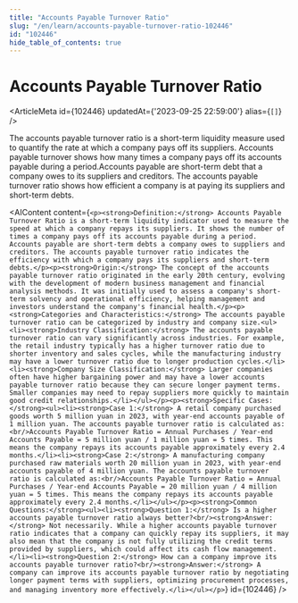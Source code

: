 ```yaml
---
title: "Accounts Payable Turnover Ratio"
slug: "/en/learn/accounts-payable-turnover-ratio-102446"
id: "102446"
hide_table_of_contents: true
---
```



# Accounts Payable Turnover Ratio

<ArticleMeta id={102446} updatedAt={'2023-09-25 22:59:00'} alias={`[]`} />
<div className='border-solid border-b border-t-0 my-4 border-[var(--ifm-color-gray-300)]' />

The accounts payable turnover ratio is a short-term liquidity measure used to quantify the rate at which a company pays off its suppliers. Accounts payable turnover shows how many times a company pays off its accounts payable during a period.Accounts payable are short-term debt that a company owes to its suppliers and creditors. The accounts payable turnover ratio shows how efficient a company is at paying its suppliers and short-term debts.

<AIContent content={`<p><strong>Definition:</strong> Accounts Payable Turnover Ratio is a short-term liquidity indicator used to measure the speed at which a company repays its suppliers. It shows the number of times a company pays off its accounts payable during a period. Accounts payable are short-term debts a company owes to suppliers and creditors. The accounts payable turnover ratio indicates the efficiency with which a company pays its suppliers and short-term debts.</p><p><strong>Origin:</strong> The concept of the accounts payable turnover ratio originated in the early 20th century, evolving with the development of modern business management and financial analysis methods. It was initially used to assess a company's short-term solvency and operational efficiency, helping management and investors understand the company's financial health.</p><p><strong>Categories and Characteristics:</strong> The accounts payable turnover ratio can be categorized by industry and company size.<ul><li><strong>Industry Classification:</strong> The accounts payable turnover ratio can vary significantly across industries. For example, the retail industry typically has a higher turnover ratio due to shorter inventory and sales cycles, while the manufacturing industry may have a lower turnover ratio due to longer production cycles.</li><li><strong>Company Size Classification:</strong> Larger companies often have higher bargaining power and may have a lower accounts payable turnover ratio because they can secure longer payment terms. Smaller companies may need to repay suppliers more quickly to maintain good credit relationships.</li></ul></p><p><strong>Specific Cases:</strong><ul><li><strong>Case 1:</strong> A retail company purchased goods worth 5 million yuan in 2023, with year-end accounts payable of 1 million yuan. The accounts payable turnover ratio is calculated as:<br/>Accounts Payable Turnover Ratio = Annual Purchases / Year-end Accounts Payable = 5 million yuan / 1 million yuan = 5 times. This means the company repays its accounts payable approximately every 2.4 months.</li><li><strong>Case 2:</strong> A manufacturing company purchased raw materials worth 20 million yuan in 2023, with year-end accounts payable of 4 million yuan. The accounts payable turnover ratio is calculated as:<br/>Accounts Payable Turnover Ratio = Annual Purchases / Year-end Accounts Payable = 20 million yuan / 4 million yuan = 5 times. This means the company repays its accounts payable approximately every 2.4 months.</li></ul></p><p><strong>Common Questions:</strong><ul><li><strong>Question 1:</strong> Is a higher accounts payable turnover ratio always better?<br/><strong>Answer:</strong> Not necessarily. While a higher accounts payable turnover ratio indicates that a company can quickly repay its suppliers, it may also mean that the company is not fully utilizing the credit terms provided by suppliers, which could affect its cash flow management.</li><li><strong>Question 2:</strong> How can a company improve its accounts payable turnover ratio?<br/><strong>Answer:</strong> A company can improve its accounts payable turnover ratio by negotiating longer payment terms with suppliers, optimizing procurement processes, and managing inventory more effectively.</li></ul></p>`} id={102446} />
